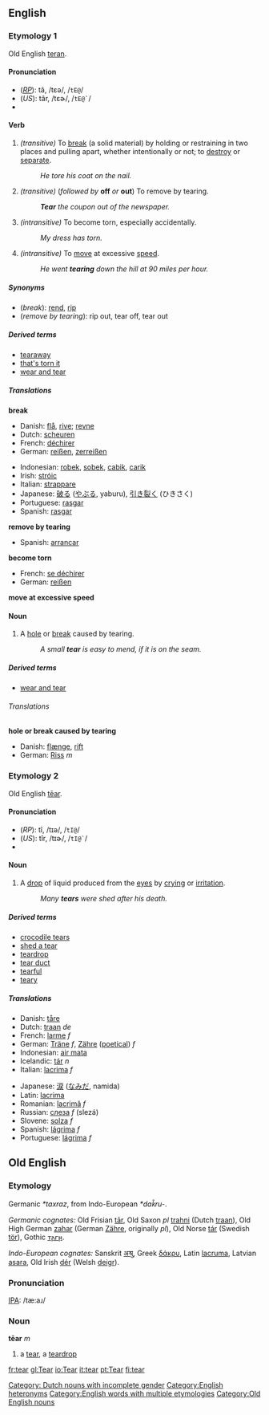 ==English==
===Etymology 1===
Old English [[teran]].

====Pronunciation====
*(''[[RP]]''): tâ, /tɛə/, /<tt>tE@</tt>/
*(''US''): târ, /tɛɚ/, /<tt>tE@`</tt>/
*{{audio|en-us-tear-verb.ogg|Audio (US), verb}}

====Verb====
{{irregverb|'''to tear'''|'''[[tears]]'''|'''[[tore]]'''|'''[[torn]]'''|'''[[tearing]]'''}}
#''(transitive)'' To [[break]] (a solid material) by holding or restraining in two places and pulling apart, whether intentionally or not; to [[destroy]] or [[separate]].
#:''He tore his coat on the nail.''
#''(transitive)'' (''followed by'' '''off''' ''or'' '''out''') To remove by tearing.
#:'''''Tear''' the coupon out of the newspaper.''
#''(intransitive)'' To become torn, especially accidentally.
#:''My dress has torn.''
#''(intransitive)'' To [[move]] at excessive [[speed]].
#:''He went '''tearing''' down the hill at 90 miles per hour.''


=====Synonyms=====
*(''break''): [[rend]], [[rip]]
*(''remove by tearing''): rip out, tear off, tear out

=====Derived terms=====
*[[tearaway]]
*[[that's torn it]]
*[[wear and tear]]

=====Translations=====
'''break'''
{{top}}
*Danish: [[flå]], [[rive]]; [[revne]]
*Dutch: [[scheuren]]
*French: [[déchirer]]
*German: [[reißen]], [[zerreißen]]
{{mid}}
*Indonesian: [[robek]], [[sobek]], [[cabik]], [[carik]]
*Irish: [[stróic]]
*Italian: [[strappare]]
*Japanese: [[破る]] ([[やぶる]], yaburu), [[引き裂く]] (ひきさく)
*Portuguese: [[rasgar]]
*Spanish: [[rasgar]]
{{bottom}}

'''remove by tearing'''
{{top}}
*Spanish: [[arrancar]]
{{mid}}
{{bottom}}

'''become torn'''
{{top}}
*French: [[se déchirer]]
*German: [[reißen]]
{{mid}}
{{bottom}}

'''move at excessive speed'''
{{top}}
{{mid}}
{{bottom}}

====Noun====
{{en-noun|tear|tears}}
#A [[hole]] or [[break]] caused by tearing.
#:''A small '''tear''' is easy to mend, if it is on the seam.''

=====Derived terms=====
*[[wear and tear]]

======Translations======
'''hole or break caused by tearing'''
{{top}}
*Danish: [[flænge]], [[rift#Danish|rift]]
*German: [[Riss]] ''m''
{{mid}}
{{bottom}}

===Etymology 2===
Old English [[tear#Old English|tēar]].

====Pronunciation====
*(''RP''): tî, /tɪə/, /<tt>tI@</tt>/
*(''US''): tîr, /tɪɚ/, /<tt>tI@`</tt>/
*{{audio|en-us-tear-noun.ogg|Audio (US), noun}}

====Noun====
{{wikipedia}}
{{en-noun|tear|tears}}

#A [[drop]] of liquid produced from the [[eye]]s by [[crying]] or [[irritation]].
#:''Many '''tears''' were shed after his death.''

=====Derived terms=====
*[[crocodile tears]]
*[[shed a tear]]
*[[teardrop]]
*[[tear duct]]
*[[tearful]]
*[[teary]]

=====Translations=====
{{top}}
*Danish: [[tåre]]
*Dutch: [[traan]] ''de'' [[Category: Dutch nouns with incomplete gender]]
*French: [[larme]] ''f''
*German: [[Träne]] ''f'', [[Zähre]] ([[poetical]]) ''f''
*Indonesian: [[air mata]]
*Icelandic: [[tár]] ''n''
*Italian: [[lacrima]] ''f''
{{mid}}
*Japanese: [[涙]] ([[なみだ]], namida)
*Latin: [[lacrima]] {{f}}
*Romanian: [[lacrimă]] ''f''
*Russian: [[слеза]] ''f'' (slezá)
*Slovene: [[solza]] ''f''
*Spanish: [[lágrima]] ''f''
*Portuguese: [[lágrima]] ''f''
{{bottom}}

[[Category:English heteronyms]]
[[Category:English words with multiple etymologies]]

==Old English==
===Etymology===
Germanic ''*taxraz'', from Indo-European ''*dak̑ru-''.

''Germanic cognates:'' Old Frisian [[tar|tār]], Old Saxon ''pl'' [[trahni]] (Dutch [[traan]]), Old High German [[zahar]] (German [[Zähre]], originally ''pl''), Old Norse [[tár]] (Swedish [[tör]]), Gothic [[𐍄𐌰𐌲𐍂]].

''Indo-European cognates:'' Sanskrit [[अश्रु]], Greek [[δάκρυ]], Latin [[lacruma]], Latvian [[asara]], Old Irish [[dér]] (Welsh [[deigr]]).

===Pronunciation===
[[IPA]]: /tæ:aɹ/

===Noun===
'''tēar''' ''m''
# a [[tear#English|tear]], a [[teardrop]]

[[Category:Old English nouns]]

[[fr:tear]]
[[gl:Tear]]
[[io:Tear]]
[[it:tear]]
[[pt:Tear]]
[[fi:tear]]